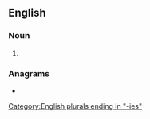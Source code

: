 ==English==

===Noun===
{{head|en|noun plural form}}

# {{plural of|legacy|lang=en}}

===Anagrams===
* {{anagrams|en|elegiacs}}

[[Category:English plurals ending in "-ies"]]